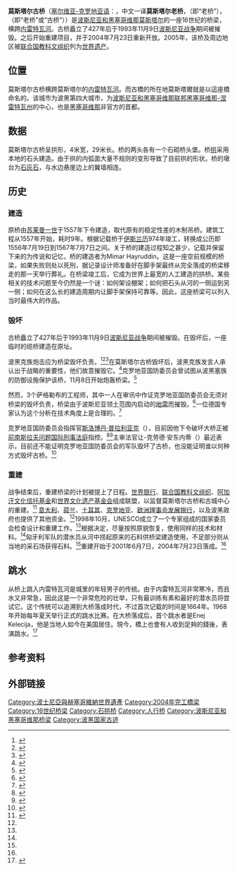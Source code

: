 {{Infobox_Bridge
|bridge_name= 莫斯塔尔古桥<br />{{lang|en|Stari most}}
|image= Mostar Old Town Panorama 2007.jpg
|caption=
|official_name=
|also_known_as=
|carries= 步行桥
|crosses= [[内雷特瓦河|内雷特瓦河]]
|locale= [[波黑|波黑]][[莫斯塔尔|莫斯塔尔]]
|maint=
|id=
|design= [[拱桥|拱桥]]
|mainspan=
|length= 29米
|width= 4米
}}
{{世界文化遗产概要表
| site_img = Image:StariMostJune2019.jpg
| site_img_capt = 莫斯塔尔老桥
| site_img_width = 350px
| zh_name = [[莫斯塔尔|莫斯塔尔]]老城的老桥及周边地区
| en_name = Old Bridge Area of the Old City of Mostar
| fr_name = Quartier du Vieux pont de la vieille ville de Mostar
| country = {{BIH}}
| Region = 欧洲和北美地区
| criterion_c = vi
| rg_year = 2005年
| ex_rg_year =
| Danger_year =
| remarks =
| ID = 946
| org_url = http://whc.unesco.org/en/list/946
| map_img =
| map_img_width = 250px
}}
'''莫斯塔尔古桥'''（[[塞尔维亚-克罗地亚语|塞尔维亚-克罗地亚语]]：{{lang|en|Stari most}}，中文一译'''莫斯塔尔老桥'''，{{lang-en|Old bridge}}（即“老桥”），{{lang-fr|Vieux pont}}（即“老桥”或“古桥”））是[[波斯尼亚和黑塞哥维那|波斯尼亚和黑塞哥维那]][[莫斯塔尔|莫斯塔尔]]的一座16世纪的桥梁，横跨[[内雷特瓦河|内雷特瓦河]]。古桥矗立了427年后于1993年11月9日[[波斯尼亚战争|波斯尼亚战争]]期间被摧毁。之后开始重建项目，并于2004年7月23日重新开放。2005年，该桥及周边地区被[[联合国教科文组织|联合国教科文组织]]列为[[世界遗产|世界遗产]]。

== 位置 ==
莫斯塔尔古桥横跨莫斯塔尔的[[内雷特瓦河|内雷特瓦河]]。而古橋的所在地莫斯塔爾就是以這座橋命名的。该城市为波黑第四大城市，为[[波斯尼亚和黑塞哥维那联邦|波斯尼亚和黑塞哥维那联邦]][[黑塞哥维那-涅雷特瓦州|黑塞哥维那-涅雷特瓦州]]的中心，也是[[黑塞哥维那|黑塞哥维那]]非官方的首都。

== 数据 ==
莫斯塔尔古桥呈拱形，4米宽，29米长。桥的两头各有一个石砌桥头堡。桥[[拱|拱]]采用本地的石头建造。由于拱的内弧面大量不规则的变形导致了目前拱的形状。桥的墩台为[[石灰石|石灰石]]，与水边悬崖边上的翼墙相连。

== 历史 ==
=== 建造 ===

原桥由[[苏莱曼一世_(奥斯曼帝国)|苏莱曼一世]]于1557年下令建造，取代原有的稳定性差的木制吊桥。建筑工程从1557年开始，耗时9年。根据记载桥于[[伊斯兰历|伊斯兰历]]974年竣工，转换成公历即1556年7月19日到1567年7月7日之间。关于桥的建造过程知之甚少，记载并保留下来的为传说和记忆，桥的建造者为Mimar Hayruddin。这是一座空前规模的桥梁，如果失败则处以死刑，据记录设计师准备好在脚手架最终从完全落成的桥梁移走的那一天举行葬礼。在桥梁竣工后，它成为世界上最宽的人工建造的拱桥。某些相关的技术问题至今仍然是一个谜：如何架设棚架；如何把石头从河的一侧运到另一侧；如何在这么长的建造周期内让脚手架保持可靠等。因此，这座桥梁可以列入当时最伟大的作品。

=== 毁坏 ===
古桥矗立了427年后于1993年11月9日[[波斯尼亚战争|波斯尼亚战争]]期间被摧毁。在毁坏后，一座临时的缆桥建造在原址。

波黑克族炮击应为桥梁毁坏负责。<ref name=Destroyed>{{Cite web |url=http://www.guardian.co.uk/world/2004/jul/24/iantraynor |title=存档副本 |access-date=2010-04-13 |archive-date=2011-05-14 |archive-url=https://web.archive.org/web/20110514085704/http://www.guardian.co.uk/world/2004/jul/24/iantraynor |dead-url=no }}</ref><ref name="Woodard">{{cite journal|last=Woodard|first=Colin|date=2000|title=Bosnia: Stillborn|journal=Bulletin of the Atomic Scientists|volume=56|issue=5|pages=17–19|doi=10.2968/056004006}}</ref><ref name="Grodach">{{cite journal|last=Grodach|first=Carl|date=2002|title=Reconstituting identity and history in post-war Mostar, Bosnia-Herzegovina|journal=City|volume=6|issue=1|pages=61–82|doi=10.1080/13604810220142844}}</ref>在莫斯塔尔古桥毁坏后，波黑克族发言人承认出于战略的重要性，他们故意摧毁它。<ref name="Borowitz">{{cite book|last=Borowitz|first=Albert|title=Terrorism for self-glorification: the herostratos syndrome|url=https://archive.org/details/terrorismforself0000boro|publisher=Kent State University Press|year=2005|pages=[https://archive.org/details/terrorismforself0000boro/page/65 65]|isbn=0873388186}}</ref>克罗地亚国防委员会曾试图从波黑塞族的防御设施保护该桥，11月8日开始炮轰桥梁。<ref name="Borowitz2">{{cite book|last=Coward|first=Martin|title=Urbicide: The Politics of Urban Destruction|publisher=Taylor & Francis|year=2008|isbn=0415461316}}</ref>

然而，3个萨格勒布的工程师，其中一人在审讯中作证克罗地亚国防委员会无须对桥梁的毁坏负责，桥梁由于波斯尼亚领土范围内启动的[[地雷|地雷]]而摧毁。<ref>{{cite news|url=http://www.nacional.hr/en/clanak/23364/experts-claim-the-bridge-was-not-destroyed-by-hvo|title=Experts claim: The bridge was not destroyed by HVO|last=Rogošić|first=Željko|date=20 February 2006|work=Nacional|accessdate=2010年4月13日|deadurl=yes|archiveurl=https://web.archive.org/web/20090507181204/http://www.nacional.hr/en/clanak/23364/experts-claim-the-bridge-was-not-destroyed-by-hvo|archivedate=2009年5月7日}}</ref>一位德国专家认为这个分析在技术角度上是合理的。<ref>{{cite news| URL= http://slobodanpraljak.com/MATERIJALI/PUBLIKACIJE%20O%20RATU/KAKO_JE_SRUSEN_STARI_MOST_CINJENICE/Melzer-hr.pdf| title= STAV PREMA ANALIZI RAZARANJA STAROG MOSTA NA TEMELJU VIDEO SNIMAKA| access-date= 2010-04-13| archive-url= https://web.archive.org/web/20140430115632/http://www.slobodanpraljak.com/MATERIJALI/PUBLIKACIJE%20O%20RATU/KAKO_JE_SRUSEN_STARI_MOST_CINJENICE/Melzer-hr.pdf| archive-date= 2014-04-30| dead-url= yes}}</ref>

克罗地亚国防委员会指挥官[[斯洛博丹·普拉利亚克|斯洛博丹·普拉利亚克]]（{{lang|en|Slobodan Praljak}}），目前因他下令破坏大桥正被[[前南斯拉夫问题国际刑事法庭|前南斯拉夫问题国际刑事法庭]]指控。<ref name="ICTY">{{cite web|url=http://www.icty.org/x/cases/prlic/cis/en/cis_prlic_al_en.pdf|title=PRLIĆ et al. (IT-04-74)|work=Case Information Sheet|publisher=ICTY|accessdate=17 January 2010|archive-date=2020-03-24|archive-url=https://web.archive.org/web/20200324072555/https://www.icty.org/x/cases/prlic/cis/en/cis_prlic_al_en.pdf|dead-url=no}}</ref><ref name="Indictment">{{cite web|url=http://www.icty.org/x/cases/prlic/ind/en/prl-ii040304e.htm|title=The Prosecutor of the Tribunal against Jadranko Prlic, Bruno Stojic, Slobodan Praljak, Milivoj Petkovic, Valentin Coric and Berislav Pusic: Indictment|first=Carla|last=Del Ponte|publisher=ICTY|date=2 March 2004|accessdate=2010年4月13日|archive-date=2017年12月3日|archive-url=https://web.archive.org/web/20171203143211/http://www.icty.org/x/cases/prlic/ind/en/prl-ii040304e.htm|dead-url=no}}</ref>主审法官让-克劳德·安东内蒂（{{lang|en|Jean-Claude Antonetti}}）最近表示，目前还不能证明克罗地亚国防委员会的军队毁坏了古桥，也没能证明谁以何种方式毁坏古桥。<ref>{{cite news|url=http://www.vecernji.hr/vijesti/nije-dokazano-da-je-hvo-srusio-stari-most-mostaru-clanak-79259|title=Nije dokazano da je HVO srušio Stari most u Mostaru|accessdate=2010-04-13|archive-date=2012-03-09|archive-url=https://web.archive.org/web/20120309113728/http://www.vecernji.hr/vijesti/nije-dokazano-da-je-hvo-srusio-stari-most-mostaru-clanak-79259|dead-url=no}}</ref>

=== 重建 ===
战争结束后，重建桥梁的计划被提上了日程。[[世界银行|世界银行]]、[[联合国教科文组织|联合国教科文组织]]、[[阿加汗文化信托基金|阿加汗文化信托基金]]和[[世界文化遗产基金会|世界文化遗产基金会]]组成联盟，以监督莫斯塔尔古桥和古城中心的重建。<ref name="Armaly">{{cite journal|last=Armaly|first=Maha|coauthors=Blasi, Carlo; Hannah, Lawrence|date=2004|title=Stari Most: rebuilding more than a historic bridge in Mostar|journal=Museum International|volume=56|issue=4|pages=6–17|url=http://dx.doi.org/10.1111/j.1468-0033.2004.00044.x}}</ref> [[意大利|意大利]]、[[荷兰|荷兰]]、[[土耳其|土耳其]]、[[克罗地亚|克罗地亚]]、[[欧洲理事会发展银行|欧洲理事会发展银行]]，以及波黑政府也提供了其他资金。<ref name="Armaly"/>1998年10月，UNESCO成立了一个专家组成的国家委员会检查设计和重建工作。<ref name="Armaly"/>根据决定，尽量按照原貌恢复，使用同样的技术和材料。<ref name="Armaly"/>匈牙利军队的潜水员从河中捞起原来的石料供桥梁建造使用，不足部分则从当地的采石场获得石料。<ref name="Armaly"/>重建开始于2001年6月7日，2004年7月23日落成。<ref name="Armaly"/>

== 跳水 ==
从桥上跳入内雷特瓦河是城里的年轻男子的传统。由于内雷特瓦河非常寒冷，而且水又非常急，因此这是一个非常危险的壮举，只有最训练有素和最好的潜水员将尝试它。这个传统可以追溯到大桥落成时代，不过首次记载的时间是1664年。1968年开始每年夏天举行正式的跳水比赛。在大桥落成后，首个跳水者是Enej Kelecija，他是当地人如今在美国居住。現今，橋上也會有人收到足夠的錢後，表演跳水。<ref>{{Cite web |url=http://www.pluska.sk/showdoc.do?docid=12602&showRate=true |title=存档副本 |access-date=2010-04-13 |archive-url=https://web.archive.org/web/20110725104934/http://www.pluska.sk/showdoc.do?docid=12602&showRate=true |archive-date=2011-07-25 |dead-url=yes }}</ref>

== 参考资料 ==
{{reflist}}

== 外部链接 ==
{{commons|Stari Most}}

{{Coord|43|20|13.568639|N|17|48|53.387639|E|type:landmark|display=title}}

{{波士尼亞與赫塞哥維納世界遺產}}
{{DEFAULTSORT:Stari Most}}
[[Category:波士尼亞與赫塞哥維納世界遺產|Category:波士尼亞與赫塞哥維納世界遺產]]
[[Category:2004年完工橋梁|Category:2004年完工橋梁]]
[[Category:16世纪桥梁|Category:16世纪桥梁]]
[[Category:石拱桥|Category:石拱桥]]
[[Category:人行桥|Category:人行桥]]
[[Category:波斯尼亚和黑塞哥维那桥梁|Category:波斯尼亚和黑塞哥维那桥梁]]
[[Category:波黑国家古迹|Category:波黑国家古迹]]